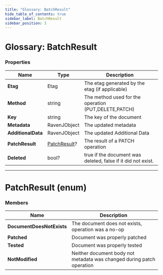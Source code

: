 ```yaml
---
title: "Glossary: BatchResult"
hide_table_of_contents: true
sidebar_label: BatchResult
sidebar_position: 3
---
```



# Glossary: BatchResult

### Properties

| Name | Type | Description |
| ------------- | ------------- | ----- |
| **Etag** | Etag | The etag generated by the etag (if applicable) |
| **Method** | string | The method used for the operation (PUT,DELETE,PATCH) |
| **Key** | string | The key of the document |
| **Metadata** | RavenJObject | The updated metadata |
| **AdditionalData** | RavenJObject | The updated Additional Data |
| **PatchResult** | [PatchResult](../glossary/batch-result.mdx#patchresult-enum)? | The result of a PATCH operation |
| **Deleted** | bool? | true if the document was deleted, false if it did not exist. |

---

# PatchResult (enum)

### Members

| Name | Description |
| ---- | ----- |
| **DocumentDoesNotExists** | The document does not exists, operation was a no-op |
| **Patched** | Document was properly patched |
| **Tested** | Document was properly tested |
| **NotModified** | Neither document body not metadata was changed during patch operation |
